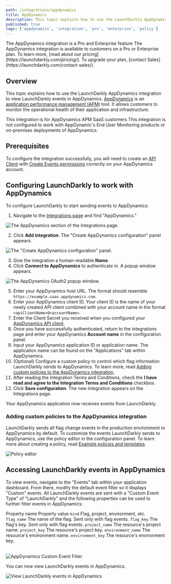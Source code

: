 ```yaml
---
path: /integrations/appdynamics
title: AppDynamics
description: This topic explains how to use the LaunchDarkly AppDynamics integration. AppDynamics is an application performance management (APM) tool that allows engineers to monitor key measures of application and infrastructure health.
published: true
tags: ['appdynamics', 'integration', 'pro', 'enterprise', 'policy']
---
```


<Callout intent="primary">
  <CalloutTitle>The AppDynamics integration is a Pro and Enterprise feature</CalloutTitle>
  <CalloutDescription>
    The AppDynamics integration is available to customers on a Pro or Enterprise plan. To learn more, [read about our
    pricing](https://launchdarkly.com/pricing/). To upgrade your plan, [contact
    Sales](https://launchdarkly.com/contact-sales/).
  </CalloutDescription>
</Callout>

## Overview

This topic explains how to use the LaunchDarkly AppDynamics integration to view LaunchDarkly events in AppDynamics. [AppDynamics](https://www.appdynamics.com/) is an [application performance management (APM)](https://en.m.wikipedia.org/wiki/Application_performance_management) tool. It allows customers to monitor the operational health of their application and infrastructure.

<Callout intent="info">
  <CalloutTitle>This integration is for AppDynamics APM SaaS customers</CalloutTitle>
  <CalloutDescription>
    This integration is not configured to work with AppDynamic's End User Monitoring products or on-premises deployments
    of AppDynamics.
  </CalloutDescription>
</Callout>

## Prerequisites

To configure the integration successfully, you will need to create an [API Client](https://docs.appdynamics.com/appd/21.x/latest/en/extend-appdynamics/appdynamics-apis/api-clients) with [Create Events permissions](https://docs.appdynamics.com/appd/21.x/latest/en/appdynamics-essentials/account-management/tenant-user-management/create-and-manage-custom-roles) correctly on your AppDynamics account.

## Configuring LaunchDarkly to work with AppDynamics

To configure LaunchDarkly to start sending events to AppDynamics:

1. Navigate to the [Integrations page](https://app.launchdarkly.com/default/integrations) and find "AppDynamics."

![The AppDynamics section of the Integrations page.](appdynamics-add-integration.png)

2. Click **Add integration**. The "Create AppDynamics configuration" panel appears.

![The "Create AppDynamics configuration" panel.](appdynamics-integration-panel.png)

3. Give the integration a human-readable **Name**.
4. Click **Connect to AppDynamics** to authenticate in. A popup window appears.

![The AppDynamics OAuth2 popup window.](appdynamics-oauth.png)

5. Enter your AppDynamics host URL. The format should resemble `https://example.saas.appdynamics.com`.
6. Enter your AppDynamics client ID. Your client ID is the name of your newly created API client combined with your account name in the format `<apiClientName>@<accountName>`.
7. Enter the Client Secret you received when you configured your [AppDynamics API client](https://docs.appdynamics.com/21.5/en/extend-appdynamics/appdynamics-apis/api-clients).
8. Once you have successfully authenticated, return to the integrations page and enter your AppDynamics **Account name** in the configuration panel.
9. Input your AppDynamics application ID or application name. The application name can be found on the "Applications" tab within AppDynamics.
10. (Optional) Configure a custom policy to control which flag information LaunchDarkly sends to AppDynamics. To learn more, read [Adding custom policies to the AppDynamics integration](#adding-custom-policies-to-the-appdynamics-integration).
11. After reading the Integration Terms and Conditions, check the **I have read and agree to the Integration Terms and Conditions** checkbox.
12. Click **Save configuration**. The new integration appears on the Integrations page.

Your AppDynamics application now receives events from LaunchDarkly.

### Adding custom policies to the AppDynamics integration

LaunchDarkly sends all flag change events in the production environment to AppDynamics by default. To customize the events LaunchDarkly sends to AppDynamics, use the policy editor in the configuration panel. To learn more about creating a policy, read [Example policies and templates](/home/members/example-policies).

![Policy editor](appdynamics-policy-editor.png)

## Accessing LaunchDarkly events in AppDynamics

To view events, navigate to the "Events" tab within your application dashboard. From there, modify the default event filter so it displays "Custom" events. All LaunchDarkly events are sent with a "Custom Event Type" of "LaunchDarkly" and the following properties can be used to further filter events in AppDynamics:

<Table>
  <TableHeader>
    <TableHeadCell>Property name</TableHeadCell>
    <TableHeadCell>Property value</TableHeadCell>
  </TableHeader>
  <TableBody>
    <TableRow>
      <TableCell>
        <code>kind</code>
      </TableCell>
      <TableCell>Flag, project, environment, etc.</TableCell>
    </TableRow>
    <TableRow>
      <TableCell>
        <code>flag_name</code>
      </TableCell>
      <TableCell>The name of the flag. Sent only with flag events.</TableCell>
    </TableRow>
    <TableRow>
      <TableCell>
        <code>flag_key</code>
      </TableCell>
      <TableCell>The flag's key. Sent only with flag events.</TableCell>
    </TableRow>
    <TableRow>
      <TableCell>
        <code>project_name</code>
      </TableCell>
      <TableCell>The resource's project name.</TableCell>
    </TableRow>
    <TableRow>
      <TableCell>
        <code>project_key</code>
      </TableCell>
      <TableCell>The resource's project key.</TableCell>
    </TableRow>
    <TableRow>
      <TableCell>
        <code>environment_name</code>
      </TableCell>
      <TableCell>The resource's environment name.</TableCell>
    </TableRow>
    <TableRow>
      <TableCell>
        <code>environment_key</code>
      </TableCell>
      <TableCell>The resource's environment key.</TableCell>
    </TableRow>
  </TableBody>
</Table>

![AppDynamics Custom Event Filter](appdynamics-custom-event-filter.png)

You can now view LaunchDarkly events in AppDynamics.

![View LaunchDarkly events in AppDynamics](appdynamics-view-event.png)
